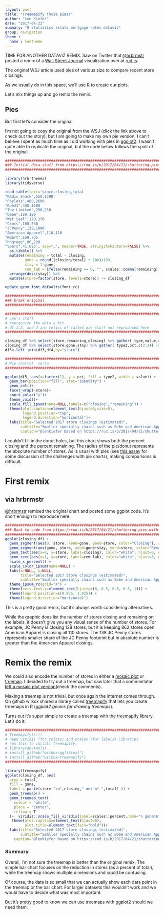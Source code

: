 ```yaml
---
layout: post
title: "Treemapify those pies!"
author: "Len Kiefer"
date: "2017-04-22"
summary: "R statistics rstats mortgage rates dataviz"
group: navigation
theme :
  name : lentheme
---
```



TIME FOR ANOTHER DATAVIZ REMIX.  Saw on Twitter that [@hrbrmstr](https://twitter.com/hrbrmstr) posted a remix of a [Wall Street Journal](https://www.wsj.com/articles/brick-and-mortar-stores-are-shuttering-at-a-record-pace-1492818818) visualization over at [rud.is](https://rud.is/b/2017/04/21/shuttering-pies-with-retiring-stores/).  

The original WSJ article used pies of various size to compare recent store closings.

As we usually do in this space, we'll use [R](https://www.r-project.org/) to create our plots.  

Let's mix things up and go remix the remix.

## Pies

But first let's consider the original.

I'm not going to copy the original from the WSJ (click the link above to check out the story), but I am going to make my own pie version.  I can't believe I spent as much time as I did working with pies in [ggplot2](http://ggplot2.tidyverse.org/reference/coord_polar.html). I wasn't quite able to replicate the original, but the code below follows the spirit of the original.

```r
################################################################################
### Initial data stuff from https://rud.is/b/2017/04/21/shuttering-pies-with-retiring-stores/
################################################################################

library(hrbrthemes)
library(tidyverse)

read.table(text='store,closing,total
"Radio Shack",550,1500
"Payless",400,2600
"Rue21",400,1100
"The Limited",250,250
"bebe",180,180
"Wet Seal",170,170
"Crocs",160,560
"JCPenny",138,1000
"American Apparel",110,110
"Kmart",109,735
"hhgregg",88,220
"Sears",41,695', sep=",", header=TRUE, stringsAsFactors=FALSE) %>% 
  as_tibble() %>% 
  mutate(remaining = total - closing,
         gone = round((closing/total) * 100)/100,
         stay = 1-gone,
         rem_lab = ifelse(remaining == 0, "", scales::comma(remaining))) %>% 
  arrange(desc(stay)) %>% 
  mutate(store=factor(store, levels=store)) -> closing_df

update_geom_font_defaults(font_rc)

################################################################################
### break original
################################################################################

################################################################################
# Len's stuff
# reorganize the data a bit
# df 1,2, and 3 are relics of failed pie stuff not reproduced here
################################################################################

closing_df %>% select(store,remaining,closing) %>% gather( type,value,c(2:3)) -> df3
closing_df %>% select(store,gone,stay) %>% gather( type2,pct,c(2:3)) -> df4
df5<-left_join(df3,df4,by="store")

################################################################################
# Pie charts!  sorta
################################################################################

ggplot(df5, aes(x=factor(1), y = pct, fill = type2, width = value)) +
  geom_bar(position="fill", stat="identity") + 
  geom_col()+
  facet_wrap(~store)+ 
  coord_polar("y")+
  theme_void()+
  scale_fill_ipsum(name=NULL,labels=c("closing","remaining")) +
  theme(plot.caption=element_text(hjust=0,size=8),
        legend.position="top",
        legend.direction="horizontal")+
  labs(title="Selected 2017 store closings (estimated)",
       subtitle="Smaller specialty chains such as Bebe and American Apparel are closing their stores,\nwhile larger chains such as J.C. Penny and Sears are scaling back their footprint.",
       caption="@lenkiefer based on https://rud.is/b/2017/04/21/shuttering-pies-with-retiring-stores/\nitself a remix of https://www.wsj.com/articles/brick-and-mortar-stores-are-shuttering-at-a-record-pace-1492818818")

```

I couldn't fill in the donut holes, but this chart shows both the percent closing and the percent remaining. The radius of the pie/donut represents the absolute number of stores. As is usual with pies (see [this essay](https://www.perceptualedge.com/articles/visual_business_intelligence/save_the_pies_for_dessert.pdf) for some discussion of the challenges with pie charts), making comparisons is difficult.

# First remix
## via hrbrmstr

[@hrbrmstr](https://twitter.com/hrbrmstr) remixed the original chart and posted some ggplot code. It's short enough to reproduce here:

```r
################################################################################
### Back to code from https://rud.is/b/2017/04/21/shuttering-pies-with-retiring-stores/
################################################################################
ggplot(closing_df) +
  geom_segment(aes(0, store, xend=gone, yend=store, color="Closing"), size=8) +
  geom_segment(aes(gone, store, xend=gone+stay, yend=store, color="Remaining"), size=8) +
  geom_text(aes(x=0, y=store, label=closing), color="white", hjust=0, nudge_x=0.01) +
  geom_text(aes(x=1, y=store, label=rem_lab), color="white", hjust=1, nudge_x=-0.01) +
  scale_x_percent() +
  scale_color_ipsum(name=NULL) +
  labs(x=NULL, y=NULL, 
       title="Selected 2017 Store closings (estimated)",
       subtitle="Smaller specialty chains such as Bebe and American Apparel are closing their stores,\nwhile lareger chains such as J.C. Penny and Sears are scaling back their footprint.") +
  theme_ipsum_rc(grid="X") +
  theme(axis.text.x=element_text(hjust=c(0, 0.5, 0.5, 0.5, 1))) +
  theme(legend.position=c(0.875, 1.025)) +
  theme(legend.direction="horizontal")
```

This is a pretty good remix, but it's always worth considering alternatives.

While the graphic does list the number of stores closing and remaining on the labels, it doesn't give you any visual sense of the number of stores.  For example, JC Penny is closing 138 stores, but it is keeping 862 stores open. American Apparel is closing all 110 stores. The 138 JC Penny stores represents smaller share of the JC Penny footprint but in absolute number is greater than the American Apparel closings.

# Remix the remix

We could also encode the number of stores in either a [mosaic plot](https://en.wikipedia.org/wiki/Mosaic_plot) or [treemap](https://en.wikipedia.org/wiki/Treemapping). I decided to try out a treemap, but saw later that a commentator [left a mosaic plot version](https://rud.is/b/2017/04/21/shuttering-pies-with-retiring-stores/)(check the comments).

Making a treemap is not trivial, but once again the internet comes through.  On github wilkox shared a library called [treemapify](https://github.com/wilkox/treemapify) that lets you create treemaps in R (*ggplot2 geoms for drawing treemaps*).

Turns out it's super simple to create a treemap with the treemapify library.  Let's do it:

```r
################################################################################
# Treemapify!!!!!
# need viridis (for colors) and scales (for labels) libraries 
# run this to install treemapify:
# library(devtools)
# install_github("wilkox/ggfittext")
# install_github("wilkox/treemapify")
################################################################################

library(treemapify)
ggplot(closing_df, aes(
  area = total,
  fill = gone,
  label = paste(store,"\n",closing," out of ",total) )) +
  geom_treemap() +
  geom_treemap_text(
    colour = "white",
    place = "center",
    reflow = T
  )+  viridis::scale_fill_viridis(label=scales::percent,name="% gone\n",option="C",end=0.85)+
   theme(plot.caption=element_text(hjust=0),
         plot.title=element_text(face="bold"))+
  labs(title="Selected 2017 store closings (estimated)",
       subtitle="Smaller specialty chains such as Bebe and American Apparel are closing their stores,\nwhile larger chains such as J.C. Penny and Sears are scaling back their footprint.",
    caption="@lenkiefer based on https://rud.is/b/2017/04/21/shuttering-pies-with-retiring-stores/\nitself a remix of https://www.wsj.com/articles/brick-and-mortar-stores-are-shuttering-at-a-record-pace-1492818818")

```

### Summary

Overall, I'm not sure the treemap is better than the original remix. The simple bar chart focuses on the reduction in stores (as a percent of total), while the treemap shows multiple dimensions and could be confusing.  

Of course, the data is so small that we can actually show each data point in the treemap or the bar chart. For larger datasets this wouldn't work and we would have to decide what was most important.

But it's pretty good to know we can use treemaps with ggplot2 should we need them.